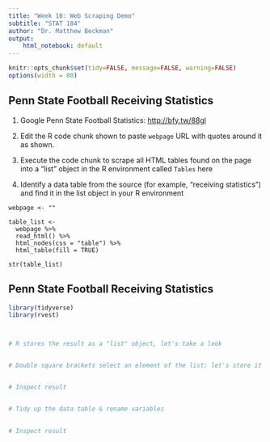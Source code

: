 ```yaml
---
title: "Week 10: Web Scraping Demo"
subtitle: "STAT 184"
author: "Dr. Matthew Beckman"
output: 
    html_notebook: default
---
```


```r

knitr::opts_chunk$set(tidy=FALSE, message=FALSE, warning=FALSE)
options(width = 80)
```




## Penn State Football Receiving Statistics

1. Google Penn State Football Statistics: <http://bfy.tw/88gl>

2. Edit the R code chunk shown to paste `webpage` URL with quotes around it as shown.

3. Execute the code chunk to scrape all HTML tables found on the page into a "list" object in the R environment called `Tables` here

4. Identify a data table from the source (for example, "receiving statistics") and find it in the list object in your R environment


```
webpage <- ""

table_list <- 
  webpage %>%
  read_html() %>%
  html_nodes(css = "table") %>%
  html_table(fill = TRUE)

str(table_list)
```


## Penn State Football Receiving Statistics


```r
library(tidyverse)
library(rvest)




```


```r
# R stores the result as a "list" object, let's take a look


# Double square brackets select an element of the list; let's store it at as a data frame


# Inspect result


# Tidy up the data table & rename variables  

  
# Inspect result


```

